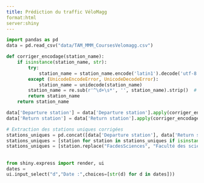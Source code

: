 ```yaml
---
title: Prédiction du traffic VéloMagg
format:html
server:shiny
---
```


```python
import pandas as pd
data = pd.read_csv("data/TAM_MMM_CoursesVelomagg.csv")

def corriger_encodage(station_name):
    if isinstance(station_name, str):
        try:
            station_name = station_name.encode('latin1').decode('utf-8')
        except (UnicodeEncodeError, UnicodeDecodeError):
            station_name = unidecode(station_name)
        station_name = re.sub(r'^\d+\s*', '', station_name).strip()  # Supprime les numéros en début
        return station_name
    return station_name

data['Departure station'] = data['Departure station'].apply(corriger_encodage)
data['Return station'] = data['Return station'].apply(corriger_encodage)

# Extraction des stations uniques corrigées
stations_uniques = pd.concat([data['Departure station'], data['Return station']]).unique()
stations_uniques = [station for station in stations_uniques if isinstance(station, str)]
stations_uniques = [station.replace("FacdesSciences", "Faculté des sciences") for station in stations_uniques]

```

## {.sidebar}

```python
from shiny.express import render, ui
dates = 
ui.input_select("d","Date :",choices=[str(d) for d in dates]))
```